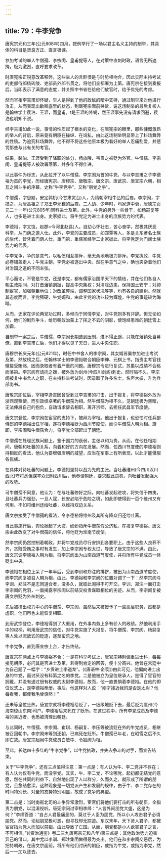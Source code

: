 ```yaml
---
---
---
```

title: 79：牛李党争
---



唐宪宗元和三年(公元808年)四月，按例举行了一场以君主名义主持的制举，其具体的科目是贤良方正、直言极谏。

参加考试的举人牛僧孺、李宗阂、皇甫提等人，在对策中直刺时政，语言无所遮掩，极为激烈，直呼要求改革。

时唐宪宗正锐意改革积弊，这些举人的言辞很是与时势相吻合，因此实际主持考试的吏部侍郎杨砖陵、吏部员外郎韦贯之，将他们全都署为上第。唐宪宗在接到奏报后，当即表示了满意的态度，并关照中书省在给他们放官时，给予优先的考虑。

然而宰相李吉甫却怀疑，举人是得到了他的政敌的暗中支持，通过制举来对他进行攻击，从而表现出歇斯底里的状态，到唐宪宗面前哭诉，说这场制举的最后复核人是翰林学士裴泊、王涯，而皇甫，t是王涯的外甥，然王涯事先没有请求回避，裴泊也明知不说。

经李吉甫如此一说，事情的性质起了根本的变化，在唐宪宗的眼里，那些慷慨激昂的举人的背后，原来竟有朝臣在操纵、在询私，由此这场制举明显带上了科场舞弊的性质。为追究科场舞弊，他不得不将这些他原本极为看好的举人忍痛割爱，并惩罚那些与此有关的考官。

结果，裴泊、王涯受到了降职的处分，杨放陵、韦贯之被贬为外官。牛僧孺、李宗阂、皇甫提等人被改署落第，并多年不得仕进。

以此事件为标志，从此拉开了以牛僧孺、李宗阂为首的牛党，与以李吉甫之子李德裕为首的李党，历经唐宪宗、唐穆宗、唐敬宗、唐文宗、唐武宗、唐宣宗六朝，相互之间斗争的序幕，史称“牛李党争”，又称“朋党之争’‘。

牛僧孺，字思黯，安定鹑机(今甘肃灵台)人，为隋朝宰相牛弘的后裔。李宗阂，字损之，为唐高祖之子郑王李元巍的后裔。二人幼、少年时，均家道中衰，唐德宗贞元二十一年(公元805年)同科进士及第。此外，牛党的另外一些骨干，如杨嗣复等人，也多是进士出身。史家据此，将牛党定为进士出身的庶族势力的代表。

李德裕，字文饶，赵郡<今河北赵县)人。自幼心怀壮志，苦心奋学，然极其厌恶科举，从门荫之道人仕。此外，李党的主要成员，如郑覃等人，多是关东著名士族的后代，皆凭着门荫人仕，重门第，重儒家经学二史家据此，将李党定为门阀士族势力的代表。

牛李党争，争的是意气，以私愤相互排斥，毫无余地地极力排斥。李党执政，牛党必卷铺盖走人；牛党主朝，李党必被逐出中央。然在争意气之中，确也夹杂着他们对治国之道的不同主张。

平心而论，不管是牛党，还是李党，都有儒家治国平天下的情结，并在他们各自人朝主政期间，对打击藩镇割据，提高中央集权；对清除边患，保持国土安宁；对抑制宦官，加强朝臣地位；对改革弊端，调整国家状况等等，均有各自的建树。然就其态度而言，李党强硬，牛党婉和，由此李党的功业较为辉煌，牛党的事迹较为晦暗。

从而，史家在评论两党功过时，多倾向于同情李党，对牛党则多有非辞。但无论如何，他们的剧烈争斗，给历朝政治蒙上了挥之不去的阴影，使饱经患难的朝廷雪上加霜。

自制举一案之后，牛僧孺、李宗阂长期遭到压制，进不得正途，只能在藩镇处当幕僚。直到李吉甫亡后，他们才得以见了天日，进人中央任职。

唐穆宗长庆元年(公元821年)，时任中书舍人的李宗阂，其女婿苏巢参加进士考试及第，然放榜之后，任翰林学士的李德裕联合朝臣李绅、元棋上书，指责主考官钱徽接受贿赂，因而录取者有着严重的问题。唐穆宗令进行复试，苏巢以成绩不合格而落第。李宗阂有请托之嫌，被外放为剑州(今四川剑阁)刺史。然时隔不久，李宗阂被复中书舍人之职，在主持科举考试时，因录取了许多名士，名声大振，升为兵部尚书。

唐敬宗即位后，宰相李逢吉因曾受到过李吉甫的打击，出于报复，将李德裕外放为浙西观察使，而引政绩卓著的牛僧孺为相。然牛僧孺为相不久，见朝廷极为黑暗，无法伸展自己的抱负，自动请求辞去相职，离开京师，去担任武昌军节度使。

唐文宗登位，李宗阂在宦官的支持下，被拜为宰相。他出于报复，也恐怕时任兵部侍郎的李德裕出任宰相，遂将李德裕贬为西川节度使，而引牛僧孺人朝为相。旋即，李宗阂和牛僧孺合力，将李党全部赶出了朝廷。

牛僧孺在处理民族问题上，鉴于国力的衰弱，主张以和为贵。从而，在他任相期间，唐朝和吐蕃的关系，向着和好的方向在发展。然而，任西川节度使的李德裕则持相反的看法，他认为要增强唐朝的威望，应当在军事上有所表现，以此才能慑服各民族。

在具体对待吐蕃的问题上，李德裕坚持以战为先的主张。当吐蕃维州(今四川汉川西北)守将悉但谋率众归附西川后，他奏请朝廷，要求趁此良机，向吐蕃发起强大的攻势。

可牛僧孺不同意，他认为：在与吐蕃修好之际，向吐蕃发起进攻，将失信于四夷，且吐蕃兵力强劲，一旦人寇，长安必陷于危险之境，如此即使得到一百个维州又有何用，不如将维州还给吐蕃，以维持双边关系。

唐文宗接受了牛僧孺的看法，令李德裕将维州及其所有降众归还给吐蕃。

当此事施行后，舆论掀起了大波，纷纷指斥牛僧孺假公济私，在报复李德裕。唐文宗由此改变了对牛僧孺的信任，将他贬为淮南节度使。

然李宗阂仍然控制着朝政，并将牛党成员尽行安排到各要职上。由于这些人良荞不齐，贪赃受贿之事时有发生，加上李宗阂专权太过，导致了唐文宗的不满。由此，唐文宗调李德裕入朝为相，将李宗阂出为山南西道节度使，并将所有牛党成员一体贬出中央。

李德裕在相位上呆了一年半后，受到李训和郑注的排挤，被出为山南西道节度使，而李宗阂复被召人朝为相。由此，李德裕和李宗阂的位置对调了一下：然李宗阂与李训、郑注不是志同道合者，没多久，就彼此闹得不可开交。李训、郑注一面打击李宗阂的党羽，一面揭露李宗阂以前结交权贵谋取相位的劣迹。从而，李宗阂复被唐文宗贬为外州刺史。

先后被撵出权力中心的牛僧孺、李宗阂，虽然后来被授予了一些高层职务，然都是虚职，他们再也未能恢复相职。

到唐武宗登位，李德裕得到了大重用，在外事内务上多有骄人的政绩。然他利用手中的权柄，利用唐武宗的信任，对牛党实施了大报复，将牛僧孺、李宗阂、杨嗣复等人处以流放式的贬逐，逐至蛮荒之地。

牛李党争，直到唐宣宗上台，才告终结。

唐宣宗在两点上与李德裕不合：一是在科举考试上，唐官宗特别偏重进士科，每每接见朝臣，必问其是否进士及第，若得到肯定的回答，便十分高兴。他曾在宫廷中为自己题了一幅字：“乡贡进士李道龙”。(《唐语林·企羡》)由此可见，他偏向进士出身的牛党，而讨厌没有科第之名的李党。二是他被立为皇位继承人，是得了宦官的拥戴，并没有通过很有权威的太尉李德裕，故而，他一直畏惧着李德裕。在他的即位仪式上，是李德裕奉册。事后，他这样对人说：“刚才接近我的是否是太尉？他每看我，都使我毛骨惊然！”

还未等皇位坐热，唐宣宗就将李德裕给贬了，一级级地贬下去，最后贬为崖州(今海南琼山东南)司户。李德裕后来死在了贬所。在这过程中，所有李党成员及李德裕的亲近者，也悉被清理出朝廷。

与此同时，牛僧孺、李宗阂、崔琪、杨嗣复、李压等被流贬在外的牛党成员，相继被召回朝中。李宗阂未等到还朝，已病死在贬所。牛僧孺已年老，在昭雪之后不久即亡故。唐宣宗起用牛党成员白敏中、令狐绚为相。

至此，长达四十多年的“牛李党争”，以牛党执政，并失去争斗的对手，而宣告结束。

关于“牛李党争”，还有三点值得注意：第一点是：有人认为牛、李二党并不存在；有人认为仅有牛党，而没李党。其实，牛、李二党，不论哪党，起初都无结党的意愿，然在共同的利益下，自然地出现了人以群分，久而久之，就形成了所谓的朋党，且愈结愈深。这种现象是一切党派产生和发展的规律，由于牛、李二党存在的时间特别长，对垒的态势特别明显，故成了党争的典型。

第二点是：当时南衙北司的斗争异常激烈，宦官们将他们要打击的所有朝臣，全指责为朋党，以混淆视听。唐宪宗问过宰相李绛：“人言外间朋党大盛，这是为何？”李绛答道：“自占人君最痛恶的，莫过于人臣为朋党，所以小人攻击君子必谓朋党。然而，论起朋党极可恶，但寻找却无踪迹。东汉末年，天下贤人君子，都被宦官指为党人而加以禁锢，由此导致了亡国。从而，朋党都是小人欲害君子之言，不可相信。”(《资治通鉴》卷二三九唐宪宗元和八年)第三点是：其他政治势力迫害异己的借口，其中尤以李训、郑注集团做得最为突出。他们在和李宗阂交恶后，为把持朝政，在唐文宗面前，将所有他们讨厌的朝臣，或指为牛党，或指为李党，然后一一加以逐去。